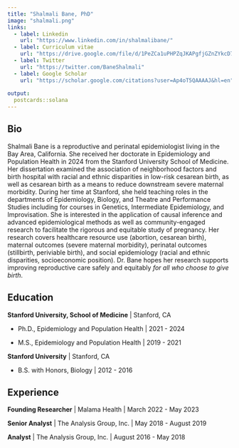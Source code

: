 ```yaml
---
title: "Shalmali Bane, PhD"
image: "shalmali.png"
links:
  - label: Linkedin
    url: "https://www.linkedin.com/in/shalmalibane/"
  - label: Curriculum vitae
    url: "https://drive.google.com/file/d/1PeZCa1uPHPZqJKAPgfjGZnZYkcD7CN_1/view?usp=sharing"
  - label: Twitter
    url: "https://twitter.com/BaneShalmali"
  - label: Google Scholar
    url: "https://scholar.google.com/citations?user=Ap4oT5QAAAAJ&hl=en"
    
output:
  postcards::solana
---
```

 
## Bio

Shalmali Bane is a reproductive and perinatal epidemiologist living in the Bay Area, California. She received her doctorate in Epidemiology and Population Health in 2024 from the Stanford University School of Medicine. Her dissertation examined the association of neighborhood factors and birth hospital with racial and ethnic 
disparities in low-risk cesarean birth, as well as cesarean birth as a means to reduce downstream severe maternal morbidity. During her time at Stanford, she held teaching roles in the departments of Epidemiology, Biology, and Theatre and Performance Studies including for courses in Genetics, Intermediate Epidemiology, and Improvisation. She is interested in the application of causal inference and advanced epidemiological methods as well as community-engaged research to facilitate the rigorous and equitable study of pregnancy. Her research covers healthcare resource use (abortion, cesarean birth), maternal outcomes (severe maternal morbidity), perinatal outcomes (stillbirth, periviable birth), and social epidemiology (racial and ethnic disparities, socioeconomic
position). Dr. Bane hopes her research supports improving reproductive care safely and equitably *for all who choose to give birth*.

## Education

**Stanford University, School of Medicine** | Stanford, CA

 - Ph.D., Epidemiology and Population Health | 2021 - 2024

 - M.S., Epidemiology and Population Health | 2019 - 2021

**Stanford University** | Stanford, CA

 - B.S. with Honors, Biology | 2012 - 2016

## Experience

**Founding Researcher** | Malama Health | March 2022 - May 2023

**Senior Analyst** | The Analysis Group, Inc. | May 2018 - August 2019

**Analyst** | The Analysis Group, Inc. | August 2016 - May 2018
